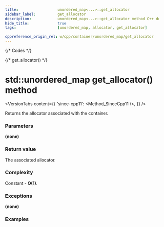 ```yaml
---
title:					unordered_map<...>::get_allocator
sidebar_label:			get_allocator
description:			unordered_map<...>::get_allocator method C++ documentation
hide_title:				true
tags:					[unordered_map, allocator, get_allocator]

cppreference_origin_rel: w/cpp/container/unordered_map/get_allocator
---
```



{/* Codes */}

{/* get_allocator() */}

# std::unordered_map get_allocator() method

<VersionTabs content={{
	'since-cpp11': <Method_SinceCpp11 />,
}} />

Returns the allocator associated with the container.

### Parameters

**(none)**
 
### Return value

The associated allocator.

### Complexity

Constant - **O(1)**.

### Exceptions

**(none)**

### Examples

<ImproveSection />
